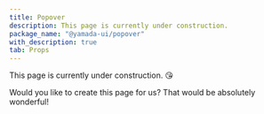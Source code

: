 ```yaml
---
title: Popover
description: This page is currently under construction.
package_name: "@yamada-ui/popover"
with_description: true
tab: Props
---
```


This page is currently under construction. 😘

Would you like to create this page for us? That would be absolutely wonderful!

